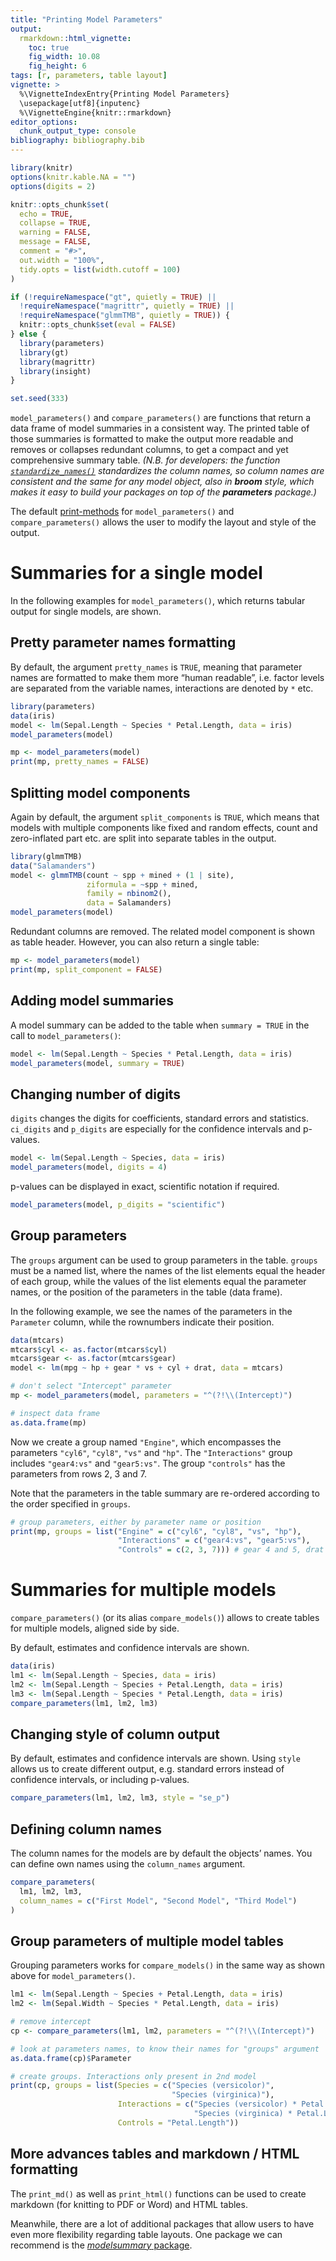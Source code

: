 ```yaml
---
title: "Printing Model Parameters"
output: 
  rmarkdown::html_vignette:
    toc: true
    fig_width: 10.08
    fig_height: 6
tags: [r, parameters, table layout]
vignette: >
  %\VignetteIndexEntry{Printing Model Parameters}
  \usepackage[utf8]{inputenc}
  %\VignetteEngine{knitr::rmarkdown}
editor_options: 
  chunk_output_type: console
bibliography: bibliography.bib
---
```


```r
library(knitr)
options(knitr.kable.NA = "")
options(digits = 2)

knitr::opts_chunk$set(
  echo = TRUE,
  collapse = TRUE,
  warning = FALSE,
  message = FALSE,
  comment = "#>",
  out.width = "100%",
  tidy.opts = list(width.cutoff = 100)
)

if (!requireNamespace("gt", quietly = TRUE) ||
  !requireNamespace("magrittr", quietly = TRUE) ||
  !requireNamespace("glmmTMB", quietly = TRUE)) {
  knitr::opts_chunk$set(eval = FALSE)
} else {
  library(parameters)
  library(gt)
  library(magrittr)
  library(insight)
}

set.seed(333)
```

`model_parameters()` and `compare_parameters()` are functions that return a data frame of model summaries in a consistent way. The printed table of those summaries is formatted to make the output more readable and removes or collapses redundant columns, to get a compact and yet comprehensive summary table. _(N.B. for developers: the function [`standardize_names()`](https://easystats.github.io/insight/reference/standardize_names.html) standardizes the column names, so column names are consistent and the same for any model object, also in **broom** style, which makes it easy to build your packages on top of the **parameters** package.)_

The default [print-methods](https://easystats.github.io/parameters/reference/print.parameters_model.html) for `model_parameters()` and `compare_parameters()` allows the user to modify the layout and style of the output.

# Summaries for a single model

In the following examples for `model_parameters()`, which returns tabular output for single models, are shown.

## Pretty parameter names formatting

By default, the argument `pretty_names` is `TRUE`, meaning that parameter names are formatted to make them more "human readable", i.e. factor levels are separated from the variable names, interactions are denoted by `*` etc.

```r
library(parameters)
data(iris)
model <- lm(Sepal.Length ~ Species * Petal.Length, data = iris)
model_parameters(model)

mp <- model_parameters(model)
print(mp, pretty_names = FALSE)
```

## Splitting model components

Again by default, the argument `split_components` is `TRUE`, which means that models with multiple components like fixed and random effects, count and zero-inflated part etc. are split into separate tables in the output.

```r
library(glmmTMB)
data("Salamanders")
model <- glmmTMB(count ~ spp + mined + (1 | site),
                 ziformula = ~spp + mined,
                 family = nbinom2(), 
                 data = Salamanders)
model_parameters(model)
```

Redundant columns are removed. The related model component is shown as table header. However, you can also return a single table:

```r
mp <- model_parameters(model)
print(mp, split_component = FALSE)
```

## Adding model summaries

A model summary can be added to the table when `summary = TRUE` in the call to `model_parameters()`:

```r
model <- lm(Sepal.Length ~ Species * Petal.Length, data = iris)
model_parameters(model, summary = TRUE)
```

## Changing number of digits

`digits` changes the digits for coefficients, standard errors and statistics. `ci_digits` and `p_digits` are especially for the confidence intervals and p-values.

```r
model <- lm(Sepal.Length ~ Species, data = iris)
model_parameters(model, digits = 4)
```

p-values can be displayed in exact, scientific notation if required.

```r
model_parameters(model, p_digits = "scientific")
```

## Group parameters

The `groups` argument can be used to group parameters in the table. `groups` must be a named list, where the names of the list elements equal the header of each group, while the values of the list elements equal the parameter names, or the position of the parameters in the table (data frame).

In the following example, we see the names of the parameters in the `Parameter` column, while the rownumbers indicate their position.

```r
data(mtcars)
mtcars$cyl <- as.factor(mtcars$cyl)
mtcars$gear <- as.factor(mtcars$gear)
model <- lm(mpg ~ hp + gear * vs + cyl + drat, data = mtcars)

# don't select "Intercept" parameter
mp <- model_parameters(model, parameters = "^(?!\\(Intercept)")

# inspect data frame
as.data.frame(mp)
```

Now we create a group named `"Engine"`, which encompasses the parameters `"cyl6"`, `"cyl8"`, `"vs"` and `"hp"`. The `"Interactions"` group includes `"gear4:vs"` and `"gear5:vs"`. The group `"controls"` has the parameters from rows 2, 3 and 7.

Note that the parameters in the table summary are re-ordered according to the order specified in `groups`.

```r
# group parameters, either by parameter name or position
print(mp, groups = list("Engine" = c("cyl6", "cyl8", "vs", "hp"),
                        "Interactions" = c("gear4:vs", "gear5:vs"), 
                        "Controls" = c(2, 3, 7))) # gear 4 and 5, drat
```

# Summaries for multiple models

`compare_parameters()` (or its alias `compare_models()`) allows to create tables for multiple models, aligned side by side.

By default, estimates and confidence intervals are shown.

```r
data(iris)
lm1 <- lm(Sepal.Length ~ Species, data = iris)
lm2 <- lm(Sepal.Length ~ Species + Petal.Length, data = iris)
lm3 <- lm(Sepal.Length ~ Species * Petal.Length, data = iris)
compare_parameters(lm1, lm2, lm3)
```

## Changing style of column output

By default, estimates and confidence intervals are shown. Using `style` allows us to create different output, e.g. standard errors instead of confidence intervals, or including p-values.

```r
compare_parameters(lm1, lm2, lm3, style = "se_p")
```

## Defining column names

The column names for the models are by default the objects' names. You can define own names using the `column_names` argument.

```r
compare_parameters(
  lm1, lm2, lm3,
  column_names = c("First Model", "Second Model", "Third Model")
)
```

## Group parameters of multiple model tables

Grouping parameters works for `compare_models()` in the same way as shown above for `model_parameters()`.

```r
lm1 <- lm(Sepal.Length ~ Species + Petal.Length, data = iris)
lm2 <- lm(Sepal.Width ~ Species * Petal.Length, data = iris)

# remove intercept
cp <- compare_parameters(lm1, lm2, parameters = "^(?!\\(Intercept)")

# look at parameters names, to know their names for "groups" argument
as.data.frame(cp)$Parameter

# create groups. Interactions only present in 2nd model
print(cp, groups = list(Species = c("Species (versicolor)", 
                                    "Species (virginica)"),
                        Interactions = c("Species (versicolor) * Petal.Length",
                                         "Species (virginica) * Petal.Length"),
                        Controls = "Petal.Length"))
```

## More advances tables and markdown / HTML formatting

The `print_md()` as well as `print_html()` functions can be used to create markdown (for knitting to PDF or Word) and HTML tables. 

Meanwhile, there are a lot of additional packages that allow users to have even more flexibility regarding table layouts. One package we can recommend is the [*modelsummary* package](https://vincentarelbundock.github.io/modelsummary/).
